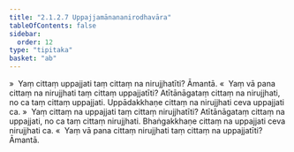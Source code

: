 ```yaml
---
title: "2.1.2.7 Uppajjamānananirodhavāra"
tableOfContents: false
sidebar:
  order: 12
type: "tipitaka"
basket: "ab"
---
```



<DynamicBreadcrumb />

<Division number="96">

<Paragraph number="450">
»  Yaṃ cittaṃ uppajjati taṃ cittaṃ na nirujjhatīti? Āmantā.
</Paragraph>

<Paragraph number="451">
«  Yaṃ vā pana cittaṃ na nirujjhati taṃ cittaṃ uppajjatīti?
</Paragraph>

<Paragraph number="452">
Atītānāgataṃ cittaṃ na nirujjhati, no ca taṃ cittaṃ uppajjati. Uppādakkhaṇe cittaṃ na nirujjhati ceva uppajjati ca.
</Paragraph>

<Paragraph number="453">
»  Yaṃ cittaṃ na uppajjati taṃ cittaṃ nirujjhatīti?
</Paragraph>

<Paragraph number="454">
Atītānāgataṃ cittaṃ na uppajjati, no ca taṃ cittaṃ nirujjhati. Bhaṅgakkhaṇe cittaṃ na uppajjati ceva nirujjhati ca.
</Paragraph>

<Paragraph number="455">
«  Yaṃ vā pana cittaṃ nirujjhati taṃ cittaṃ na uppajjatīti? Āmantā.
</Paragraph>
</Division>
